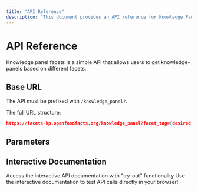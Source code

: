 ```yaml
---
title: "API Reference"
description: "This document provides an API reference for Knowledge Panel facets, detailing how to retrieve knowledge panels based on various facets. It includes the base URL, required parameters, and a link to interactive API documentation for testing."
---
```



# API Reference

<Callout type="info">
Knowledge panel facets is a simple API that allows users to get knowledge-panels based on different facets.
</Callout>

## Base URL

The API must be prefixed with `/knowledge_panel?`.

The full URL structure:

```json title="Knowledge Panel API Endpoint"
https://facets-kp.openfoodfacts.org/knowledge_panel?facet_tag={desired-facet}&value_tag={facet-value}&lang_code={language}&country={desired-country}
```

## Parameters

<Cards>
<Card title="facet_tag" description="The desired facet to query" />
<Card title="value_tag" description="The specific value for the facet" />
<Card title="lang_code" description="Language code for localization" />
<Card title="country" description="Country code for region-specific data" />
</Cards>

## Interactive Documentation

<Card title="API Documentation" href="https://facets-kp.openfoodfacts.org/docs">
Access the interactive API documentation with "try-out" functionality
</Card>

<Callout type="tip">
Use the interactive documentation to test API calls directly in your browser!
</Callout>
